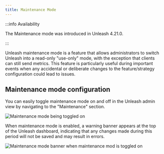```yaml
---
title: Maintenance Mode
---
```


:::info Availability

The Maintenance mode was introduced in Unleash 4.21.0.

:::

Unleash maintenance mode is a feature that allows administrators to switch Unleash into a read-only "use-only" mode, with the exception that clients can still send metrics. This feature is particularly useful during important events when any accidental or deliberate changes to the feature/strategy configuration could lead to issues.
## Maintenance mode configuration

You can easily toggle maintenance mode on and off in the Unleash admin view by navigating to the "Maintenance" section.

![Maintenance mode being toggled on](/img/maintenance-configuration.png)

When maintenance mode is enabled, a warning banner appears at the top of the Unleash dashboard, indicating that any changes made during this period will not be saved and may result in errors.

![Maintenance mode banner when maintenance mod is toggled on](/img/maintenance-banner.png)
